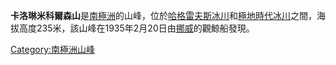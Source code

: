 {{Coord|69|45|S|74|24|E|source:GNIS|display=title}}

'''卡洛琳米科爾森山'''是[[南極洲|南極洲]]的山峰，位於[[哈格雷夫斯冰川|哈格雷夫斯冰川]]和[[極地時代冰川|極地時代冰川]]之間，海拔高度235米，該山峰在1935年2月20日由[[挪威|挪威]]的觀鯨船發現。

{{Antarctica-geo-stub}}
[[Category:南極洲山峰|Category:南極洲山峰]]